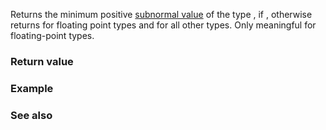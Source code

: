 {{cpp/types/numeric_limits/title|denorm_min}}
{{cpp/types/numeric_limits/navbar}}
{{dcl begin}}
{{dcl rev multi|until1=c++11
|dcl1=
static T denorm_min() throw();
|dcl2=
static constexpr T denorm_min() noexcept;
}}
{{dcl end}}

Returns the minimum positive [[enwiki:Denormal number|subnormal value]] of the type {{tt|T}}, if {{c|1=std::numeric_limits&lt;T&gt;::has_denorm != std::denorm_absent}}, otherwise returns {{c|std::numeric_limits&lt;T&gt;::min()}} for floating point types and {{c|T()}} for all other types. Only meaningful for floating-point types.

===Return value===
{{dsc begin}}
{{dsc hitem | {{tt|T}} | {{c|std::numeric_limits&lt;T&gt;::denorm_min()}} }}
{{dsc | {{c/core|/* non-specialized */}}   | {{c|T()}} }}
{{dsc | {{c/core|bool}}              | {{c|false}} }}
{{dsc | {{c/core|char}}              | {{c|0}} }}
{{dsc | {{c/core|signed char}}       | {{c|0}} }}
{{dsc | {{c/core|unsigned char}}     | {{c|0}} }}
{{dsc | {{c/core|wchar_t}}           | {{c|0}} }}
{{dsc | {{c/core|char8_t}} {{mark since c++20}}  | {{c|0}} }}
{{dsc | {{c/core|char16_t}} {{mark since c++11}} | {{c|0}} }}
{{dsc | {{c/core|char32_t}} {{mark since c++11}} | {{c|0}} }}
{{dsc | {{c/core|short}}             | {{c|0}} }}
{{dsc | {{c/core|unsigned short}}    | {{c|0}} }}
{{dsc | {{c/core|int}}               | {{c|0}} }}
{{dsc | {{c/core|unsigned int}}      | {{c|0}} }}
{{dsc | {{c/core|long}}              | {{c|0}} }}
{{dsc | {{c/core|unsigned long}}     | {{c|0}} }}
{{dsc | {{c/core|long long}} {{mark since c++11}}          | {{c|0}} }}
{{dsc | {{c/core|unsigned long long}} since {{mark since c++11}} | {{c|0}} }}
{{dsc | {{c/core|float}}             | {{lc|FLT_TRUE_MIN}} ({{mathjax-or|\(\scriptsize 2^{-149}\)|2{{su|p=-149}}}} if&lt;br&gt;{{c|std::numeric_limits&lt;float&gt;::is_iec559}} is {{c|true}}) }}
{{dsc | {{c/core|double}}            | {{lc|DBL_TRUE_MIN}} ({{mathjax-or|\(\scriptsize 2^{-1074}\)|2{{su|p=-1074}}}} if&lt;br&gt;{{c|std::numeric_limits&lt;double&gt;::is_iec559}} is {{c|true}}) }}
{{dsc | {{c/core|long double}}       | {{lc|LDBL_TRUE_MIN}} }}
{{dsc end}}

===Example===
{{example
|Demonstates the underlying bit structure of the {{tt|denorm_min()}} and prints the values:
|code=
#include &lt;cassert&gt;
#include &lt;cstdint&gt;
#include &lt;cstring&gt;
#include &lt;iostream&gt;
#include &lt;limits&gt;

int main()
{
    // the smallest subnormal value has sign bit = 0, exponent = 0
    // and only the least significant bit of the fraction is 1
    std::uint32_t denorm_bits = 0x0001;
    float denorm_float;
    std::memcpy(&amp;denorm_float, &amp;denorm_bits, sizeof(float));
    
    assert(denorm_float == std::numeric_limits&lt;float&gt;::denorm_min());
    
    std::cout &lt;&lt; "float\tmin()\t\tdenorm_min()\n";
    std::cout &lt;&lt; "\t" &lt;&lt; std::numeric_limits&lt;float&gt;::min() &lt;&lt; '\t';
    std::cout &lt;&lt;         std::numeric_limits&lt;float&gt;::denorm_min() &lt;&lt; '\n';
    
    std::cout &lt;&lt; "double\tmin()\t\tdenorm_min()\n";
    std::cout &lt;&lt; "\t" &lt;&lt; std::numeric_limits&lt;double&gt;::min() &lt;&lt; '\t';
    std::cout &lt;&lt;         std::numeric_limits&lt;double&gt;::denorm_min() &lt;&lt; '\n';
}
|p=true
|output=
float	min()		denorm_min()
	1.17549e-38	1.4013e-45
double	min()		denorm_min()
	2.22507e-308	4.94066e-324
}}

===See also===
{{dsc begin}}
{{dsc inc|cpp/types/numeric_limits/dsc min}}
{{dsc inc|cpp/types/numeric_limits/dsc has_denorm}}
{{dsc inc|cpp/types/numeric_limits/dsc lowest}}
{{dsc end}}

{{langlinks|de|es|fr|it|ja|pt|ru|zh}}